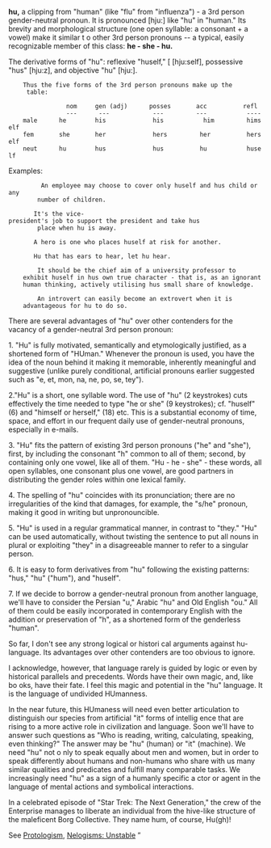 '''hu,'''  a clipping from  "human" (like "flu" from "influenza") - a 3rd person 
gender-neutral pronoun.  It is pronounced [hju:] like "hu" in "human." Its 
brevity and morphological structure (one open syllable: a consonant + a 
vowel) make it similar t o other 3rd person pronouns -- a typical, easily 
recognizable member of this class: '''he - she - hu.'''

The derivative forms of "hu": reflexive "huself," [ [hju:self], possessive "hus"
[hju:z], and objective "hu" [hju:].

     Thus the five forms of the 3rd person pronouns make up the
      table:

                 nom     gen (adj)      posses       acc          refl
                 ---      ---            ---         ---           ----
     male      he        his             his           him         himself
     fem       she       her             hers         her          herself
     neut      hu        hus             hus          hu           huself

Examples:
          An employee may choose to cover only huself and hus child or any
         number of children.

        It's the vice-president's job to support the president and take hus
         place when hu is away.

        A hero is one who places huself at risk for another.

        Hu that has ears to hear, let hu hear.

         It should be the chief aim of a university professor to
     exhibit huself in hus own true character - that is, as an ignorant
     human thinking, actively utilising hus small share of knowledge.

         An introvert can easily become an extrovert when it is
     advantageous for hu to do so.

There are several advantages of "hu" over other contenders for the
vacancy of a gender-neutral 3rd person pronoun:

1.  "Hu" is fully motivated, semantically and etymologically
justified, as a shortened form of "HUman."  Whenever the pronoun is
used, you have the idea  of the noun behind it making it memorable,
inherently meaningful and suggestive (unlike purely
conditional, artificial pronouns earlier suggested such as "e,
et, mon, na, ne, po, se, tey").

2."Hu" is a short, one syllable word.
The use of "hu" (2 keystrokes) cuts effectively the
time needed to type "he or she" (9 keystrokes);
cf. "huself" (6)  and "himself or herself," (18) etc. This is a
substantial economy of time, space,
and effort in our frequent daily use of gender-neutral pronouns,
especially in e-mails.

3. "Hu" fits the pattern of existing 3rd person pronouns ("he" and "she"),
first, by including the  consonant "h" common to all of
them; second, by containing only one vowel, like all of
them.  "Hu - he - she" - these words, all open syllables,
one consonant plus one vowel, are good partners in
distributing the gender roles within one lexical family.

4. The spelling of "hu" coincides with its pronunciation; there
are no irregularities of the kind that damages, for example, the
"s/he" pronoun, making it good in writing but unpronouncible.

5. "Hu" is used in a regular grammatical manner, in
contrast to "they." "Hu" can be used automatically, without
twisting the sentence to put all nouns in plural or
exploiting "they" in a disagreeable manner to refer to a
singular person.

6. It is easy to form derivatives from "hu" following the
existing patterns:  "hus," "hu" ("hum"), and "huself".

7. If we decide to borrow a gender-neutral pronoun from
another language, we'll have to consider the Persian "u,"
Arabic "hu" and Old English "ou." All of them could be
easily incorporated in contemporary English with the
addition or preservation of "h", as a shortened form of the
genderless "human".

So far, I don't see any strong logical or histori cal
arguments against hu-language. Its advantages over other
contenders are too obvious to ignore.

I acknowledge, however, that language rarely is guided by logic or even by 
historical parallels and precedents. Words have their own  magic, and, like 
bo oks, have their fate. I feel this magic and potential
in the "hu" language. It is the language of undivided HUmanness.

In the near future, this HUmaness will need even better articulation to 
distinguish our species from artificial "it" forms of intellig ence that are 
rising to a more active role in civilization and language. Soon we'll have to 
answer such  questions as "Who is reading, writing, calculating, speaking, even 
thinking?" The answer may be "hu" (human) or "it" (machine). We need "hu" not 
o nly to speak equally about men and women, but in order to speak differently 
about humans and non-humans who share with us many similar
qualities and predicates and fulfill many comparable tasks.
We increasingly need "hu" as a sign of a humanly specific
a ctor or agent in the language of mental actions and symbolical
interactions.

In a celebrated episode of "Star Trek: The Next
Generation," the crew of the Enterprise manages to liberate an
individual from the hive-like structure of the maleficent Borg
Collective. They name hum, of course, Hu(gh)!

See [[Protologism]], [[Nelogisms: Unstable]]
”